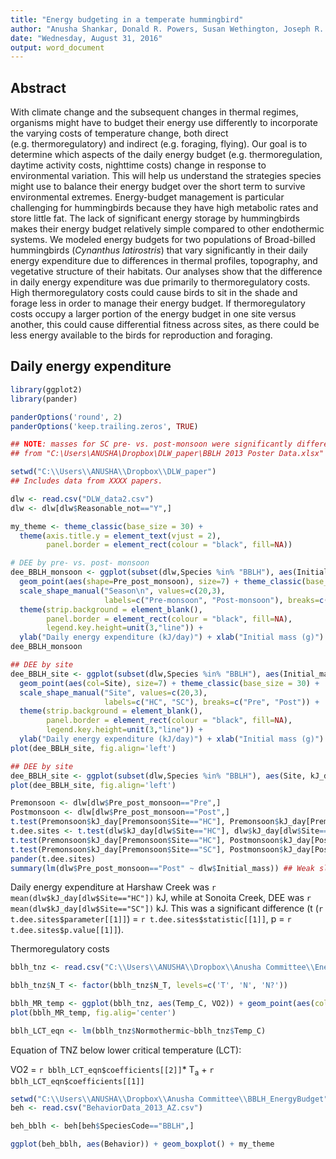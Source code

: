 ```yaml
---
title: "Energy budgeting in a temperate hummingbird"
author: "Anusha Shankar, Donald R. Powers, Susan Wethington, Joseph R. Canepa, Catherine H. Graham"
date: "Wednesday, August 31, 2016"
output: word_document
---
```


## Abstract
With climate change and the subsequent changes in thermal regimes, organisms might have to budget their energy use differently to incorporate the varying costs of temperature change, both direct (e.g. thermoregulatory) and indirect (e.g. foraging, flying). Our goal is to determine which aspects of the daily energy budget (e.g. thermoregulation, daytime activity costs, nighttime costs) change in response to environmental variation. This will help us understand the strategies species might use to balance their energy budget over the short term to survive environmental extremes. Energy-budget management is particular challenging for hummingbirds because they have high metabolic rates and store little fat. The lack of significant energy storage by hummingbirds makes their energy budget relatively simple compared to other endothermic systems. We modeled energy budgets for two populations of Broad-billed hummingbirds (*Cynanthus latirostris*) that vary significantly in their daily energy expenditure due to differences in thermal profiles, topography, and vegetative structure of their habitats. Our analyses show that the difference in daily energy expenditure was due primarily to thermoregulatory costs. High thermoregulatory costs could cause birds to sit in the shade and forage less in order to manage their energy budget. If thermoregulatory costs occupy a larger portion of the energy budget in one site versus another, this could cause differential fitness across sites, as there could be less energy available to the birds for reproduction and foraging.  

## Daily energy expenditure
```r
library(ggplot2)
library(pander)

panderOptions('round', 2)
panderOptions('keep.trailing.zeros', TRUE)

## NOTE: masses for SC pre- vs. post-monsoon were significantly different
## from "C:\Users\ANUSHA\Dropbox\DLW_paper\BBLH 2013 Poster Data.xlsx"

setwd("C:\\Users\\ANUSHA\\Dropbox\\DLW_paper")
## Includes data from XXXX papers.

dlw <- read.csv("DLW_data2.csv")
dlw <- dlw[dlw$Reasonable_not=="Y",]

my_theme <- theme_classic(base_size = 30) + 
  theme(axis.title.y = element_text(vjust = 2),
        panel.border = element_rect(colour = "black", fill=NA))

# DEE by pre- vs. post- monsoon
dee_BBLH_monsoon <- ggplot(subset(dlw,Species %in% "BBLH"), aes(Initial_mass, kJ_day)) + 
  geom_point(aes(shape=Pre_post_monsoon), size=7) + theme_classic(base_size = 30) + 
  scale_shape_manual("Season\n", values=c(20,3), 
                     labels=c("Pre-monsoon", "Post-monsoon"), breaks=c("Pre", "Post")) + 
  theme(strip.background = element_blank(),
        panel.border = element_rect(colour = "black", fill=NA),
        legend.key.height=unit(3,"line")) + 
  ylab("Daily energy expenditure (kJ/day)") + xlab("Initial mass (g)")
dee_BBLH_monsoon

## DEE by site
dee_BBLH_site <- ggplot(subset(dlw,Species %in% "BBLH"), aes(Initial_mass, kJ_day)) + 
  geom_point(aes(col=Site), size=7) + theme_classic(base_size = 30) + 
  scale_shape_manual("Site", values=c(20,3), 
                     labels=c("HC", "SC"), breaks=c("Pre", "Post")) + 
  theme(strip.background = element_blank(),
        panel.border = element_rect(colour = "black", fill=NA),
        legend.key.height=unit(3,"line")) + 
  ylab("Daily energy expenditure (kJ/day)") + xlab("Initial mass (g)")
plot(dee_BBLH_site, fig.align='left')

## DEE by site
dee_BBLH_site <- ggplot(subset(dlw,Species %in% "BBLH"), aes(Site, kJ_day)) + geom_boxplot() + theme_classic(base_size = 30) + geom_point(aes(shape=Pre_post_monsoon), size=5, alpha=0.4, col="blue") + scale_shape_manual("Season\n", values=c(20,3), labels=c("Pre-monsoon", "Post-monsoon"), breaks=c("Pre", "Post")) + theme(strip.background = element_blank(), panel.border = element_rect(colour = "black", fill=NA), legend.key.height=unit(3,"line")) + ylab("Daily energy expenditure (kJ/day)") + xlab("Site")
plot(dee_BBLH_site, fig.align='left')

Premonsoon <- dlw[dlw$Pre_post_monsoon=="Pre",]
Postmonsoon <- dlw[dlw$Pre_post_monsoon=="Post",]
t.test(Premonsoon$kJ_day[Premonsoon$Site=="HC"], Premonsoon$kJ_day[Premonsoon$Site=="SC"], paired = F) ## Not significant
t.dee.sites <- t.test(dlw$kJ_day[dlw$Site=="HC"], dlw$kJ_day[dlw$Site=="SC"],paired = F) ## Significant
t.test(Premonsoon$kJ_day[Premonsoon$Site=="HC"], Postmonsoon$kJ_day[Postmonsoon$Site=="HC"], paired=F) ## Significant
t.test(Premonsoon$kJ_day[Premonsoon$Site=="SC"], Postmonsoon$kJ_day[Postmonsoon$Site=="SC"], paired=F) ##Highly significant
pander(t.dee.sites)
summary(lm(dlw$Pre_post_monsoon=="Post" ~ dlw$Initial_mass)) ## Weak slope even for Pre-monsoon

```

Daily energy expenditure at Harshaw Creek was `r mean(dlw$kJ_day[dlw$Site=="HC"])` kJ, while at Sonoita Creek, DEE was `r mean(dlw$kJ_day[dlw$Site=="SC"])` kJ. This was a significant difference (t (`r t.dee.sites$parameter[[1]]`) = `r t.dee.sites$statistic[[1]]`, p = `r t.dee.sites$p.value[[1]]`).

Thermoregulatory costs
``` r
bblh_tnz <- read.csv("C:\\Users\\ANUSHA\\Dropbox\\Anusha Committee\\Energy budget data\\Broad Bill.csv")

bblh_tnz$N_T <- factor(bblh_tnz$N_T, levels=c('T', 'N', 'N?'))

bblh_MR_temp <- ggplot(bblh_tnz, aes(Temp_C, VO2)) + geom_point(aes(col=N_T), size=3) + my_theme + scale_color_manual(values=c("#ff0000", "blue", "black"))
plot(bblh_MR_temp, fig.alig='center')

bblh_LCT_eqn <- lm(bblh_tnz$Normothermic~bblh_tnz$Temp_C)
```

Equation of TNZ below lower critical temperature (LCT):  

VO2 = `r bblh_LCT_eqn$coefficients[[2]]`* T~a~ + `r bblh_LCT_eqn$coefficients[[1]]`

``` r

setwd("C:\\Users\\ANUSHA\\Dropbox\\Anusha Committee\\BBLH_EnergyBudget")
beh <- read.csv("BehaviorData_2013_AZ.csv")

beh_bblh <- beh[beh$SpeciesCode=="BBLH",]

ggplot(beh_bblh, aes(Behavior)) + geom_boxplot() + my_theme
```
